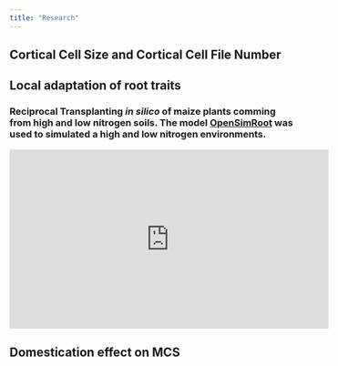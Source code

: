 ```yaml
---
title: "Research"
---
```

## Cortical Cell Size and Cortical Cell File Number 

## Local adaptation of root traits
### Reciprocal Transplanting _in silico_ of maize plants comming from high and low nitrogen soils. The model [OpenSimRoot](https://rootmodels.gitlab.io/) was used to simulated a high and low nitrogen environments.

<iframe width="560" height="315" src="https://www.youtube.com/embed/4hO6eV4Xgdo" title="YouTube video player" frameborder="0" allow="accelerometer; autoplay; clipboard-write; encrypted-media; gyroscope; picture-in-picture" allowfullscreen></iframe>

## Domestication effect on MCS
